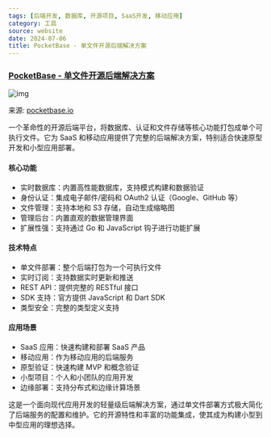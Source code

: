 ```yaml
---
tags: [后端开发, 数据库, 开源项目, SaaS开发, 移动应用]
category: 工具
source: website
date: 2024-07-06
title: PocketBase - 单文件开源后端解决方案
---
```


### [PocketBase - 单文件开源后端解决方案](https://pocketbase.io/)

![img](https://img.mengpeng.tech/i/2024/12/08/675506d934295.webp)

来源: [pocketbase.io](https://pocketbase.io/)

一个革命性的开源后端平台，将数据库、认证和文件存储等核心功能打包成单个可执行文件。它为 SaaS 和移动应用提供了完整的后端解决方案，特别适合快速原型开发和小型应用部署。

#### 核心功能
- 实时数据库：内置高性能数据库，支持模式构建和数据验证
- 身份认证：集成电子邮件/密码和 OAuth2 认证（Google、GitHub 等）
- 文件管理：支持本地和 S3 存储，自动生成缩略图
- 管理后台：内置直观的数据管理界面
- 扩展性强：支持通过 Go 和 JavaScript 钩子进行功能扩展

#### 技术特点
- 单文件部署：整个后端打包为一个可执行文件
- 实时订阅：支持数据实时更新和推送
- REST API：提供完整的 RESTful 接口
- SDK 支持：官方提供 JavaScript 和 Dart SDK
- 类型安全：完整的类型定义支持

#### 应用场景
- SaaS 应用：快速构建和部署 SaaS 产品
- 移动应用：作为移动应用的后端服务
- 原型验证：快速构建 MVP 和概念验证
- 小型项目：个人和小团队的应用开发
- 边缘部署：支持分布式和边缘计算场景

这是一个面向现代应用开发的轻量级后端解决方案，通过单文件部署方式极大简化了后端服务的配置和维护。它的开源特性和丰富的功能集成，使其成为构建小型到中型应用的理想选择。 